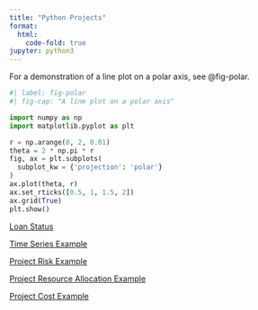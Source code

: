 ```yaml
---
title: "Python Projects"
format:
  html:
    code-fold: true
jupyter: python3
---
```


For a demonstration of a line plot on a polar axis, see @fig-polar.

```python
#| label: fig-polar
#| fig-cap: "A line plot on a polar axis"

import numpy as np
import matplotlib.pyplot as plt

r = np.arange(0, 2, 0.01)
theta = 2 * np.pi * r
fig, ax = plt.subplots(
  subplot_kw = {'projection': 'polar'} 
)
ax.plot(theta, r)
ax.set_rticks([0.5, 1, 1.5, 2])
ax.grid(True)
plt.show()
```

[Loan Status](/python/Credit.qmd)

[Time Series Example](/python/Time_Series.qmd)

[Project Risk Example](/python/Project_Risk.qmd)

[Project Resource Allocation Example](/python/Project_Resource.qmd)

[Project Cost Example](/python/Project_Cost.qmd)